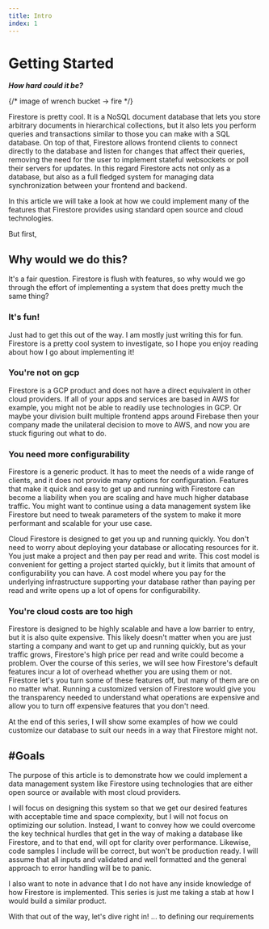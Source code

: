 ```yaml
---
title: Intro
index: 1
---
```

# Getting Started
**_How hard could it be?_**

{/* image of wrench bucket -> fire */}

Firestore is pretty cool. It is a NoSQL document database that lets you store
arbitrary documents in hierarchical collections, but it also lets you perform
queries and transactions similar to those you can make with a SQL database. On
top of that, Firestore allows frontend clients to connect directly to the
database and listen for changes that affect their queries, removing the need for
the user to implement stateful websockets or poll their servers for updates. In
this regard Firestore acts not only as a database, but also as a full fledged
system for managing data synchronization between your frontend and backend.

In this article we will take a look at how we could implement many of the
features that Firestore provides using standard open source and cloud
technologies.

But first,

## Why would we do this?

It's a fair question. Firestore is flush with features, so why would we go
through the effort of implementing a system that does pretty much the same
thing?

### It's fun!

Just had to get this out of the way. I am mostly just writing this for fun.
Firestore is a pretty cool system to investigate, so I hope you enjoy reading
about how I go about implementing it!

### You're not on gcp

Firestore is a GCP product and does not have a direct equivalent in other cloud
providers. If all of your apps and services are based in AWS for example, you
might not be able to readily use technologies in GCP. Or maybe your division
built multiple frontend apps around Firebase then your company made the
unilateral decision to move to AWS, and now you are stuck figuring out what to
do.

### You need more configurability

Firestore is a generic product. It has to meet the needs of a wide range of
clients, and it does not provide many options for configuration. Features that
make it quick and easy to get up and running with Firestore can become a
liability when you are scaling and have much higher database traffic. You might
want to continue using a data management system like Firestore but need to tweak
parameters of the system to make it more performant and scalable for your use
case.

Cloud Firestore is designed to get you up and running quickly. You don't need to
worry about deploying your database or allocating resources for it. You just
make a project and then pay per read and write. This cost model is convenient
for getting a project started quickly, but it limits that amount of
configurability you can have. A cost model where you pay for the underlying 
infrastructure supporting your database rather than paying per read and write
opens up a lot of opens for configurability.

### You're cloud costs are too high

Firestore is designed to be highly scalable and have a low barrier to entry, but
it is also quite expensive. This likely doesn't matter when you are just
starting a company and want to get up and running quickly, but as your traffic 
grows, Firestore's high price per read and write could become a problem. Over the
course of this series, we will see how Firestore's default features incur a lot
of overhead whether you are using them or not. Firestore let's you turn some of
these features off, but many of them are on no matter what. Running a customized
version of Firestore would give you the transparency needed to understand what
operations are expensive and allow you to turn off expensive features that you
don't need. 

At the end of this series, I will show some examples
of how we could customize our database to suit our needs in a way that Firestore
might not.

## #Goals

The purpose of this article is to demonstrate how we could implement a data
management system like Firestore using technologies that are either open source
or available with most cloud providers.

I will focus on designing this system so that we get our desired features with
acceptable time and space complexity, but I will not focus on optimizing our
solution. Instead, I want to convey how we could overcome the key technical
hurdles that get in the way of making a database like Firestore, and to that
end, will opt for clarity over performance. Likewise, code samples I include
will be correct, but won't be production ready. I will assume that all inputs
and validated and well formatted and the general approach to error handling 
will be to panic.

I also want to note in advance that I do not have any inside knowledge of how
Firestore is implemented. This series is just me taking a stab at how I would
build a similar product.

With that out of the way, let's dive right in! ... to defining our requirements

